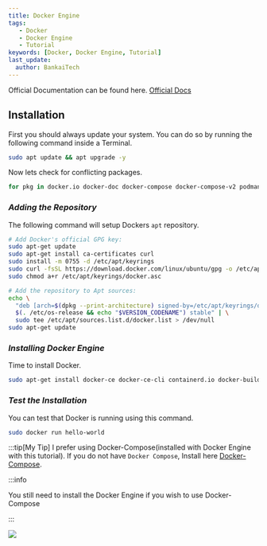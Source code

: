 ```yaml
---
title: Docker Engine
tags:
   - Docker
   - Docker Engine
   - Tutorial
keywords: [Docker, Docker Engine, Tutorial]
last_update:
  author: BankaiTech
---
```


Official Documentation can be found here. [Official Docs](https://docs.docker.com/engine/install/ubuntu/)

## **Installation**

First you should always update your system. You can do so by running the following command inside a Terminal.
```bash
sudo apt update && apt upgrade -y
```
Now lets check for conflicting packages.
```bash
for pkg in docker.io docker-doc docker-compose docker-compose-v2 podman-docker containerd runc; do sudo apt-get remove $pkg; done
```

### ***Adding the Repository***

The following command will setup Dockers `apt` repository.
```bash
# Add Docker's official GPG key:
sudo apt-get update
sudo apt-get install ca-certificates curl
sudo install -m 0755 -d /etc/apt/keyrings
sudo curl -fsSL https://download.docker.com/linux/ubuntu/gpg -o /etc/apt/keyrings/docker.asc
sudo chmod a+r /etc/apt/keyrings/docker.asc

# Add the repository to Apt sources:
echo \
  "deb [arch=$(dpkg --print-architecture) signed-by=/etc/apt/keyrings/docker.asc] https://download.docker.com/linux/ubuntu \
  $(. /etc/os-release && echo "$VERSION_CODENAME") stable" | \
  sudo tee /etc/apt/sources.list.d/docker.list > /dev/null
sudo apt-get update
```

### ***Installing Docker Engine***

Time to install Docker.
```bash
sudo apt-get install docker-ce docker-ce-cli containerd.io docker-buildx-plugin docker-compose-plugin
```

### ***Test the Installation***

You can test that Docker is running using this command.
```bash
sudo docker run hello-world
```
:::tip[My Tip]
I prefer using Docker-Compose(installed with Docker Engine with this tutorial). If you do not have `Docker Compose`, Install here [Docker-Compose](./Docker-Compose.mdx).

:::info

You still need to install the Docker Engine if you wish to use Docker-Compose

:::

<a href="https://www.buymeacoffee.com/BankaiTech"><img src="https://img.buymeacoffee.com/button-api/?text=Buy me a beer&emoji=🍺&slug=BankaiTech&button_colour=FFDD00&font_colour=000000&font_family=Cookie&outline_colour=000000&coffee_colour=ffffff" /></a>
